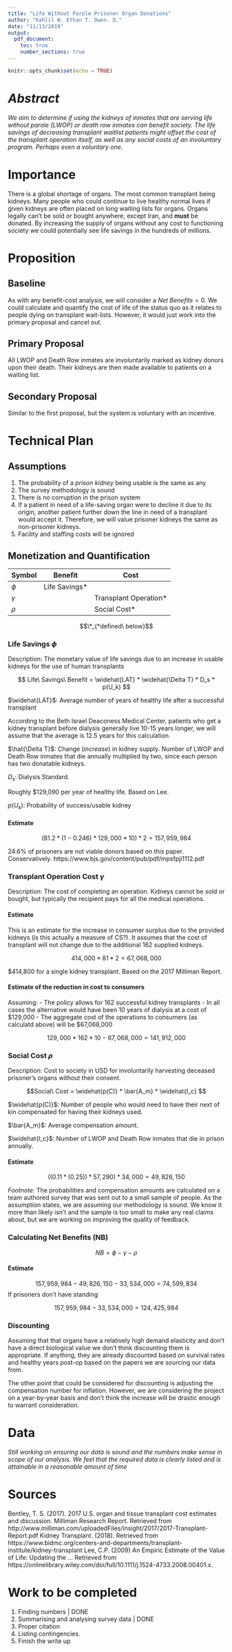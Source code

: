```yaml
---
title: "Life Without Parole Prisoner Organ Donations"
author: "Kahlil W. Ethan T. Owen. D."
date: "11/13/2019"
output: 
  pdf_document:
    toc: true
    number_sections: true
---
```

\fontsize{12}{22}
\selectfont

```r
knitr::opts_chunk$set(echo = TRUE)
```

# *Abstract* {-}
*We aim to determine if using the kidneys of inmates that are serving life without parole (LWOP) or death row inmates can benefit society. The life savings of decreasing transplant waitlist patients might offset the cost of the transplant operation itself, as well as any social costs of an involuntary program. Perhaps even a voluntary one.*

\break

# Importance

There is a global shortage of organs. The most common transplant being kidneys. Many people who could continue to live healthy normal lives if given kidneys are often placed on long waiting lists for organs. Organs legally can't be sold or bought anywhere, except Iran, and **must** be donated. By increasing the supply of organs without any cost to functioning society we could potentially see life savings in the hundreds of millions.


# Proposition

## Baseline

As with any benefit-cost analysis, we will consider a $Net\ Benefits = 0$. We could calculate and quantify the cost of life of the status quo as it relates to people dying on transplant wait-lists. However, it would just work into the primary proposal and cancel out. 

## Primary Proposal

All LWOP and Death Row inmates are involuntarily marked as kidney donors upon their death. Their kidneys are then made available to patients on a waiting list.

## Secondary Proposal

Similar to the first proposal, but the system is voluntary with an incentive. 

\break

# Technical Plan

## Assumptions

1. The probability of a *prison kidney* being usable is the same as any	 
2. The survey methodology is sound
3. There is no corruption in the prison system
4. If a patient in need of a life-saving organ were to decline it due to its origin, another patient further down the line in need of a transplant would accept it. Therefore, we will value prisoner kidneys the same as non-prisoner kidneys.
5. Facility and staffing costs will be ignored


## Monetization and Quantification

|Symbol|Benefit|Cost|
|---|---|---|
|$\phi$| Life Savings* |   |
|$\gamma$|   |Transplant Operation*|
|$\rho$|   | Social Cost*|
$$\*_{*defined\ below}$$

### Life Savings $\phi$
Description: The monetary value of life savings due to an increase in usable kidneys for the use of human transplants



$$ Life\ Savings\ Benefit = \widehat{LAT} * \widehat{\Delta T} * D_s * p(U_k) $$

$\widehat{LAT}$: Average number of years of healthy life after a successful transplant

According to the Beth Israel Deaconess Medical Center, patients who get a kidney transplant before dialysis generally live 10-15 years longer, we will assume that the average is 12.5 years for this calculation. 

$\hat{\Delta T}$: Change (*increase*) in kidney supply. Number of LWOP and Death Row inmates that die annually multiplied by two, since each person has two donatable kidneys. 

$D_s$: Dialysis Standard. 

Roughly $129,090 per year of healthy life. Based on Lee. 

$p(U_k)$: Probability of success/usable kidney

#### Estimate

$$  (81.2 * (1-0.246) * 129,000 * 10) * 2 = 157,959,984 $$

24.6% of prisoners are not viable donors based on this paper. Conservatively.
https://www.bjs.gov/content/pub/pdf/mpsfpji1112.pdf

### Transplant Operation Cost $\gamma$
Description: The cost of completing an operation. Kidneys cannot be sold or bought, but typically the recipient pays for all the medical operations. 

#### Estimate

This is an estimate for the increase in consumer surplus due to the provided kidneys (is this actually a measure of CS?). It assumes that the cost of transplant will not change due to the additional 162 supplied kidneys. 

$$414,000 * 81 * 2 = 67,068,000$$

$414,800 for a single kidney transplant.
Based on the 2017 Milliman Report.

#### Estimate of the reduction in cost to consumers

Assuming:
- The policy allows for 162 successful kidney transplants
- In all cases the alternative would have been 10 years of dialysis at a cost of $129,000
- The aggregate cost of the operations to consumers (as calculatd above) will be  $67,068,000

$$129,000 * 162 * 10 - 67,068,000 = 141,912,000$$

### Social Cost $\rho$
Description: Cost to society in USD for involuntarily harvesting deceased prisoner’s organs without their consent. 

$$Social\ Cost = \widehat{p(C)} * \bar{A_m} * \widehat{I_c} $$

$\widehat{p(C)}$: Number of people who would need to have their next of kin compensated for having their kidneys used.

$\bar{A_m}$: Average compensation amount.

$\widehat{I_c}$: Number of LWOP and Death Row inmates that die in prison annually.

#### Estimate

$$  ((0.11*(0.25)) * 57,290) * 34,000 = 49,826,150 $$

*Footnote:* The probabilities and compensation amounts are calculated on a team authored survey that was sent out to a small sample of people. As the assumption states, we are assuming our methodology is sound. We know it more than likely isn't and the sample is too small to make any real claims about, but we are working on improving the quality of feedback.

### Calculating Net Benefits (NB)

$$ NB = \phi - \gamma - \rho$$

#### Estimate

$$157,959,984 -  49,826,150 - 33,534,000 = 74,599,834$$
If prisoners don't have standing

$$157,959,984 - 33,534,000 = 124,425,984$$

### Discounting 

Assuming that that organs have a relatively high demand elasticity and don't have a direct biological value we don't think discounting them is appropriate. If anything, they are already discounted based on survival rates and healthy years post-op based on the papers we are sourcing our data from.

The other point that could be considered for discounting is adjusting the compensation number for inflation. However, we are considering the project on a year-by-year basis and don't think the increase will be drastic enough to warrant consideration.

# Data
*Still working on ensuring our data is sound and the numbers make sense in scope of our analysis. We feel that the required data is clearly listed and is attainable in a reasonable amount of time*

# Sources
Bentley, T. S. (2017). 2017 U.S. organ and tissue transplant cost estimates and discussion. Milliman Research Report. Retrieved from http://www.milliman.com/uploadedFiles/insight/2017/2017-Transplant-Report.pdf
Kidney Transplant. (2018). Retrieved from https://www.bidmc.org/centers-and-departments/transplant-institute/kidney-transplant
Lee, C.P. (2009) An Empiric Estimate of the Value of Life: Updating the ... Retrieved from https://onlinelibrary.wiley.com/doi/full/10.1111/j.1524-4733.2008.00401.x.

# Work to be completed

1. Finding numbers |  DONE
2. Summarising and analysing survey data | DONE
3. Proper citation
4. Listing contingencies.
5. Finish the write up

